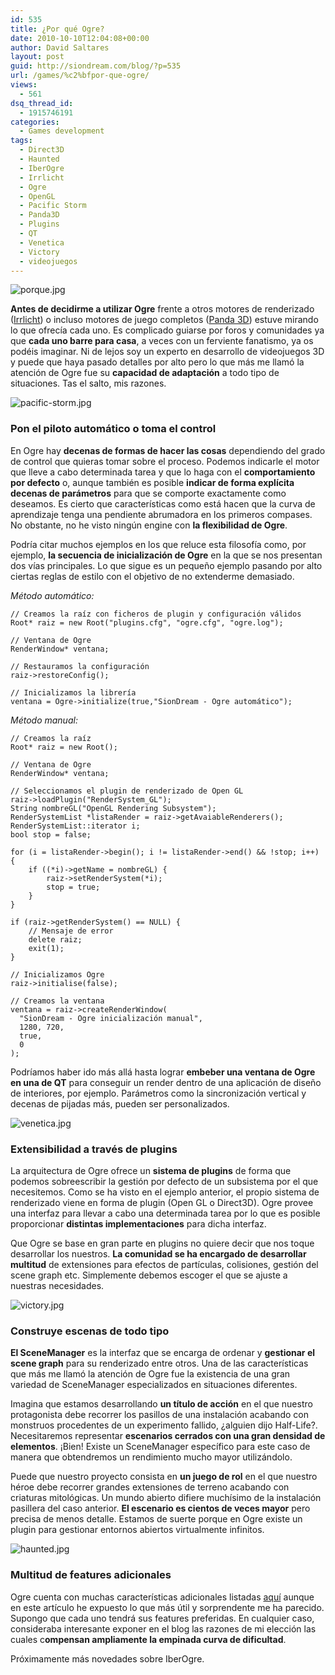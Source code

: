 ```yaml
---
id: 535
title: ¿Por qué Ogre?
date: 2010-10-10T12:04:08+00:00
author: David Saltares
layout: post
guid: http://siondream.com/blog/?p=535
url: /games/%c2%bfpor-que-ogre/
views:
  - 561
dsq_thread_id:
  - 1915746191
categories:
  - Games development
tags:
  - Direct3D
  - Haunted
  - IberOgre
  - Irrlicht
  - Ogre
  - OpenGL
  - Pacific Storm
  - Panda3D
  - Plugins
  - QT
  - Venetica
  - Victory
  - videojuegos
---
```


![porque.jpg](/img/wp/porque.webp)

**Antes de decidirme a utilizar Ogre** frente a otros motores de renderizado ([Irrlicht](http://irrlicht.sourceforge.net/)) o incluso motores de juego completos ([Panda 3D](http://www.panda3d.org/)) estuve mirando lo que ofrecía cada uno. Es complicado guiarse por foros y comunidades ya que **cada uno barre para casa**, a veces con un ferviente fanatismo, ya os podéis imaginar. Ni de lejos soy un experto en desarrollo de videojuegos 3D y puede que haya pasado detalles por alto pero lo que más me llamó la atención de Ogre fue su **capacidad de adaptación** a todo tipo de situaciones. Tas el salto, mis razones.

![pacific-storm.jpg](/img/wp/pacific-storm.webp)

### Pon el piloto automático o toma el control

En Ogre hay **decenas de formas de hacer las cosas** dependiendo del grado de control que quieras tomar sobre el proceso. Podemos indicarle el motor que lleve a cabo determinada tarea y que lo haga con el **comportamiento por defecto** o, aunque también es posible **indicar de forma explícita decenas de parámetros** para que se comporte exactamente como deseamos. Es cierto que características como está hacen que la curva de aprendizaje tenga una pendiente abrumadora en los primeros compases. No obstante, no he visto ningún engine con **la flexibilidad de Ogre**.

Podría citar muchos ejemplos en los que reluce esta filosofía como, por ejemplo, **la secuencia de inicialización de Ogre** en la que se nos presentan dos vías principales. Lo que sigue es un pequeño ejemplo pasando por alto ciertas reglas de estilo con el objetivo de no extenderme demasiado.

_Método automático:_

```
// Creamos la raíz con ficheros de plugin y configuración válidos
Root* raiz = new Root("plugins.cfg", "ogre.cfg", "ogre.log");

// Ventana de Ogre
RenderWindow* ventana;

// Restauramos la configuración
raiz->restoreConfig();

// Inicializamos la librería
ventana = Ogre->initialize(true,"SionDream - Ogre automático");
```

_Método manual:_

```
// Creamos la raíz
Root* raiz = new Root();

// Ventana de Ogre
RenderWindow* ventana;

// Seleccionamos el plugin de renderizado de Open GL
raiz->loadPlugin("RenderSystem_GL");
String nombreGL("OpenGL Rendering Subsystem");
RenderSystemList *listaRender = raiz->getAvaiableRenderers();
RenderSystemList::iterator i;
bool stop = false;

for (i = listaRender->begin(); i != listaRender->end() && !stop; i++) {
    if ((*i)->getName = nombreGL) {
        raiz->setRenderSystem(*i);
        stop = true;
    }
}

if (raiz->getRenderSystem() == NULL) {
    // Mensaje de error
    delete raiz;
    exit(1);
}

// Inicializamos Ogre
raiz->initialise(false);

// Creamos la ventana
ventana = raiz->createRenderWindow(
  "SionDream - Ogre inicialización manual",
  1280, 720,
  true,
  0
);
```

Podríamos haber ido más allá hasta lograr **embeber una ventana de Ogre en una de QT** para conseguir un render dentro de una aplicación de diseño de interiores, por ejemplo. Parámetros como la sincronización vertical y decenas de pijadas más, pueden ser personalizados.

![venetica.jpg](/img/wp/venetica.webp)

### Extensibilidad a través de plugins

La arquitectura de Ogre ofrece un **sistema de plugins** de forma que podemos sobreescribir la gestión por defecto de un subsistema por el que necesitemos. Como se ha visto en el ejemplo anterior, el propio sistema de renderizado viene en forma de plugin (Open GL o Direct3D). Ogre provee una interfaz para llevar a cabo una determinada tarea por lo que es posible proporcionar **distintas implementaciones** para dicha interfaz.

Que Ogre se base en gran parte en plugins no quiere decir que nos toque desarrollar los nuestros. **La comunidad se ha encargado de desarrollar multitud** de extensiones para efectos de partículas, colisiones, gestión del scene graph etc. Simplemente debemos escoger el que se ajuste a nuestras necesidades.

![victory.jpg](/img/wp/victory.webp)

### Construye escenas de todo tipo

**El SceneManager** es la interfaz que se encarga de ordenar y **gestionar el scene graph** para su renderizado entre otros. Una de las características que más me llamó la atención de Ogre fue la existencia de una gran variedad de SceneManager especializados en situaciones diferentes.

Imagina que estamos desarrollando **un título de acción** en el que nuestro protagonista debe recorrer los pasillos de una instalación acabando con monstruos procedentes de un experimento fallido, ¿alguien dijo Half-Life?. Necesitaremos representar **escenarios cerrados con una gran densidad de elementos**. ¡Bien! Existe un SceneManager específico para este caso de manera que obtendremos un rendimiento mucho mayor utilizándolo.

Puede que nuestro proyecto consista en **un juego de rol** en el que nuestro héroe debe recorrer grandes extensiones de terreno acabando con criaturas mitológicas. Un mundo abierto difiere muchísimo de la instalación pasillera del caso anterior. **El escenario es cientos de veces mayor** pero precisa de menos detalle. Estamos de suerte porque en Ogre existe un plugin para gestionar entornos abiertos virtualmente infinitos.

![haunted.jpg](/img/wp/haunted.webp)

### Multitud de features adicionales

Ogre cuenta con muchas características adicionales listadas [aquí](http://osl.uca.es/iberogre/index.php/Conociendo_Ogre3D#Caracter.C3.ADsticas) aunque en este artículo he expuesto lo que más útil y sorprendente me ha parecido. Supongo que cada uno tendrá sus features preferidas. En cualquier caso, consideraba interesante exponer en el blog las razones de mi elección las cuales c**ompensan ampliamente la empinada curva de dificultad**.

Próximamente más novedades sobre IberOgre.
